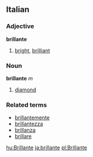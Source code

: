 ==Italian==
===Adjective===
'''brillante'''

# [[bright]], [[brilliant]]

===Noun===
'''brillante''' ''m''

# [[diamond]]

===Related terms===
*[[brillantemente]]
*[[brillantezza]]
*[[brillanza]]
*[[brillare]]

[[hu:Brillante]]
[[ja:brillante]]
[[pl:Brillante]]